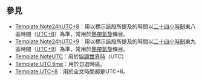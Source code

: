 {{Hatnote|[[File:Nuvola apps important yellow.svg|17px]]&nbsp;除特別註明外，此條目或章節的時間均以[[UTC+1|東一區]]時間（UTC+1）為準。}}<noinclude>

==參見==
*[[Template:Note24hUTC+8]]：用以標示該段所提及的時間以[[二十四小時制]]東八區時間（[[UTC+8]]）為準，常用於[[熱帶氣旋]]條目。
*[[Template:Note24hUTC+9]]：用以標示該段所提及的時間以[[二十四小時制]]東九區時間（[[UTC+9]]）為準，常用於[[熱帶氣旋]]條目。
*[[Template:NoteUTC]]：用於[[協調世界時]]（UTC）
*[[Template:UTC time]]：用於自選時區。
*[[Template:UTC+8]]：用於全文時間都是UTC+8。
</noinclude>